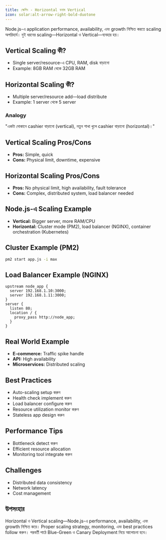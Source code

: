 ```yaml
---
title: স্কেলিং - Horizontal বনাম Vertical
icon: solar:alt-arrow-right-bold-duotone
---
```


Node.js-এ application performance, availability, এবং growth নিশ্চিত করতে scaling অপরিহার্য। দুই ধরনের scaling—Horizontal ও Vertical—ব্যবহার হয়।

## Vertical Scaling কী?
- Single server/resource-এ CPU, RAM, disk বাড়ানো
- Example: 8GB RAM থেকে 32GB RAM

## Horizontal Scaling কী?
- Multiple server/resource add—load distribute
- Example: 1 server থেকে 5 server

### Analogy
"একটা দোকানে cashier বাড়ানো (vertical), নতুন শাখা খুলে cashier বাড়ানো (horizontal)।"

## Vertical Scaling Pros/Cons
- **Pros:** Simple, quick
- **Cons:** Physical limit, downtime, expensive

## Horizontal Scaling Pros/Cons
- **Pros:** No physical limit, high availability, fault tolerance
- **Cons:** Complex, distributed system, load balancer needed

## Node.js-এ Scaling Example
- **Vertical:** Bigger server, more RAM/CPU
- **Horizontal:** Cluster mode (PM2), load balancer (NGINX), container orchestration (Kubernetes)

## Cluster Example (PM2)
```bash
pm2 start app.js -i max
```

## Load Balancer Example (NGINX)
```nginx
upstream node_app {
  server 192.168.1.10:3000;
  server 192.168.1.11:3000;
}
server {
  listen 80;
  location / {
    proxy_pass http://node_app;
  }
}
```

## Real World Example
- **E-commerce:** Traffic spike handle
- **API:** High availability
- **Microservices:** Distributed scaling

## Best Practices
- Auto-scaling setup করুন
- Health check implement করুন
- Load balancer configure করুন
- Resource utilization monitor করুন
- Stateless app design করুন

## Performance Tips
- Bottleneck detect করুন
- Efficient resource allocation
- Monitoring tool integrate করুন

## Challenges
- Distributed data consistency
- Network latency
- Cost management

## উপসংহার

Horizontal ও Vertical scaling—Node.js-এ performance, availability, এবং growth নিশ্চিত করে। Proper scaling strategy, monitoring, এবং best practices follow করুন। পরবর্তী পাঠে Blue-Green ও Canary Deployment নিয়ে আলোচনা হবে।

